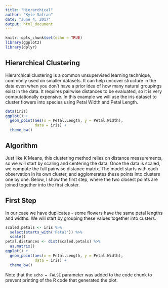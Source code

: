 ```yaml
---
title: "Hierarchical"
author: "Kyle Safran"
date: "June 4, 2017"
output: html_document
---
```


```r
knitr::opts_chunk$set(echo = TRUE)
library(ggplot2)
library(dplyr)
```

## Hierarchical Clustering

Hierarchical clustering is a common unsupervised learning technique, commonly used on smaller datasets. It can help uncover structure in the data even when you don't have a prior idea of how many natural groupings exist in the data. It requires pairwise distances to be evaluated, so it is very computationally expensive. In this example we will use the iris dataset to cluster flowers into species using Petal Width and Petal Length.

```r
data(iris)
ggplot() + 
  geom_point(aes(x = Petal.Length, y = Petal.Width), 
             data = iris) +
  theme_bw()
```
  
## Algorithm
Just like K Means, this clustering method relies on distance measurements, so we will start by scaling and centering the data. Once the data is scaled, we compute the full pairwise distance matrix. The model starts with each observation in its own cluster, and agglomerates these points into clusters one by one. Below, I show the first step, where the two closest points are joined together into the first cluster.

## First Step
In our case we have duplicates - some flowers have the same petal lengths and widths. We will start by grouping these values together into custers. 
```r
scaled.petals <- iris %>% 
  select(starts_with('Petal')) %>% 
  scale()
petal.distances <- dist(scaled.petals) %>% 
  as.matrix()
ggplot() + 
  geom_point(aes(x = Petal.Length, y = Petal.Width), 
             data = iris) +
  theme_bw()
```

Note that the `echo = FALSE` parameter was added to the code chunk to prevent printing of the R code that generated the plot.

